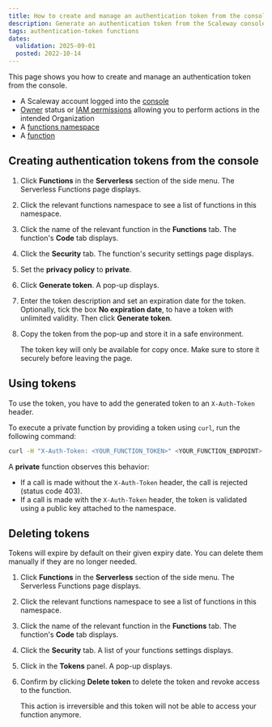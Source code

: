 ```yaml
---
title: How to create and manage an authentication token from the console
description: Generate an authentication token from the Scaleway console for Serverless Functions.
tags: authentication-token functions
dates:
  validation: 2025-09-01
  posted: 2022-10-14
---
```



This page shows you how to create and manage an authentication token from the console.

<Requirements />

- A Scaleway account logged into the [console](https://account.scaleway.com/?service=elements)
- [Owner](/iam/concepts/#owner) status or [IAM permissions](/iam/concepts/#permission) allowing you to perform actions in the intended Organization
- A [functions namespace](/serverless-functions/how-to/create-a-function/)
- A [function](/serverless-functions/how-to/create-a-function/)

## Creating authentication tokens from the console

1. Click **Functions** in the **Serverless** section of the side menu. The Serverless Functions page displays.

2. Click the relevant functions namespace to see a list of functions in this namespace.

3. Click the name of the relevant function in the **Functions** tab. The function's **Code** tab displays.

4. Click the **Security** tab. The function's security settings page displays.

5. Set the **privacy policy** to **private**.

6. Click **Generate token**. A pop-up displays.

7. Enter the token description and set an expiration date for the token. Optionally, tick the box **No expiration date**, to have a token with unlimited validity. Then click **Generate token**.

8. Copy the token from the pop-up and store it in a safe environment.

    <Message type="important">

    The token key will only be available for copy once. Make sure to store it securely before leaving the page.

    </Message>

## Using tokens

To use the token, you have to add the generated token to an `X-Auth-Token` header.

To execute a private function by providing a token using `curl`, run the following command:

```bash
curl -H "X-Auth-Token: <YOUR_FUNCTION_TOKEN>" <YOUR_FUNCTION_ENDPOINT>
```

A **private** function observes this behavior:

* If a call is made without the `X-Auth-Token` header, the call is rejected (status code 403).
* If a call is made with the `X-Auth-Token` header, the token is validated using a public key attached to the namespace.

## Deleting tokens

Tokens will expire by default on their given expiry date. You can delete them manually if they are no longer needed.

1. Click **Functions** in the **Serverless** section of the side menu. The Serverless Functions page displays.

2. Click the relevant functions namespace to see a list of functions in this namespace.

3. Click the name of the relevant function in the **Functions** tab. The function's **Code** tab displays.

4. Click the **Security** tab. A list of your functions settings displays.

5. Click <Icon name="delete" /> in the **Tokens** panel. A pop-up displays.

6. Confirm by clicking **Delete token** to delete the token and revoke access to the function.

    <Message type="important">

    This action is irreversible and this token will not be able to access your function anymore.

    </Message>
